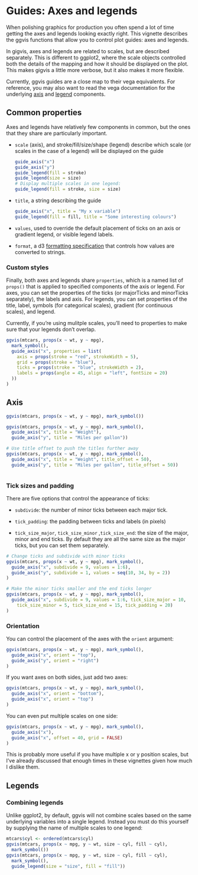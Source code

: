 <!--
%\VignetteEngine{knitr}
%\VignetteIndexEntry{Axes and legends}
-->
  
# Guides: Axes and legends

When polishing graphics for production you often spend a lot of time getting the
axes and legends looking exactly right. This vignette describes the ggvis 
functions that allow you to control plot guides: axes and legends.

In gigvis, axes and legends are related to scales, but are described separately.
This is different to ggplot2, where the scale objects controlled both the
details of the mapping and how it should be displayed on the plot. This makes
gigvis a little more verbose, but it also makes it more flexible.

Currently, ggvis guides are a close map to their vega equivalents. For 
reference, you may also want to read the vega documentation for the 
underlying [axis](https://github.com/trifacta/vega/wiki/Axes) and 
[legend](https://github.com/trifacta/vega/wiki/Legends) components.

## Common properties

Axes and legends have relatively few components in common, but the ones that
they share are particularly important.

* `scale` (axis), and stroke/fill/size/shape (legend) describe which scale (or 
  scales in the case of a legend) will be displayed on the guide
  
  ```R
  guide_axis("x")
  guide_axis("y")
  guide_legend(fill = stroke)
  guide_legend(size = size)
  # Display multiple scales in one legend:
  guide_legend(fill = stroke, size = size)
  ```
  
* `title`, a string describing the guide

  ```R
  guide_axis("x", title = "My x variable")
  guide_legend(fill = fill, title = "Some interesting colours")
  ```

* `values`, used to override the default placement of ticks on an axis or gradient
  legend, or visible legend labels. 
  
* `format`, a d3 [formatting specification](https://github.com/mbostock/d3/wiki/Formatting)
  that controls how values are converted to strings. 
  
### Custom styles

Finally, both axes and legends share `properties`, which is a named list of 
`props()` that is applied to specified components of the axis or legend. For
axes, you can set the properties of the ticks (or majorTicks and minorTicks 
separately), the labels and axis. For legends, you can set properties of the 
title, label, symbols (for categorical scales), gradient (for continuous 
scales), and legend.

Currently, if you're using mulitple scales, you'll need to properties to make
sure that your legends don't overlap.

```R
ggvis(mtcars, props(x ~ wt, y ~ mpg), 
  mark_symbol(),
  guide_axis("x", properties = list(
    axis = props(stroke = "red", strokeWidth = 5),
    grid = props(stroke = "blue"),
    ticks = props(stroke = "blue", strokeWidth = 2),
    labels = props(angle = 45, align = "left", fontSize = 20)
  ))
)
```

  
## Axis

```R
ggvis(mtcars, props(x ~ wt, y ~ mpg), mark_symbol())

ggvis(mtcars, props(x ~ wt, y ~ mpg), mark_symbol(),
  guide_axis("x", title = "Weight"),
  guide_axis("y", title = "Miles per gallon"))

# Use title offset to push the titles further away
ggvis(mtcars, props(x ~ wt, y ~ mpg), mark_symbol(),
  guide_axis("x", title = "Weight", title_offset = 50),
  guide_axis("y", title = "Miles per gallon", title_offset = 50))
  
```

### Tick sizes and padding

There are five options that control the appearance of ticks:

* `subdivide`: the number of minor ticks between each major tick.

* `tick_padding`: the padding between ticks and labels (in pixels)

* `tick_size_major`, `tick_size_minor` ,`tick_size_end`: the size of the
  major, minor and end ticks. By default they are all the same size as the major
  ticks, but you can set them separately.

```R
# Change ticks and subdivide with minor ticks
ggvis(mtcars, props(x ~ wt, y ~ mpg), mark_symbol(), 
  guide_axis("x", subdivide = 9, values = 1:6),
  guide_axis("y", subdivide = 1, values = seq(10, 34, by = 2))
)

# Make the minor ticks smaller and the end ticks longer
ggvis(mtcars, props(x ~ wt, y ~ mpg), mark_symbol(), 
  guide_axis("x", subdivide = 9, values = 1:6, tick_size_major = 10, 
    tick_size_minor = 5, tick_size_end = 15, tick_padding = 20)
)
```

### Orientation

You can control the placement of the axes with the `orient` argument:

```R
ggvis(mtcars, props(x ~ wt, y ~ mpg), mark_symbol(), 
  guide_axis("x", orient = "top"),
  guide_axis("y", orient = "right")
)
```

If you want axes on both sides, just add two axes:

```R
ggvis(mtcars, props(x ~ wt, y ~ mpg), mark_symbol(), 
  guide_axis("x", orient = "bottom"),
  guide_axis("x", orient = "top")
)
```

You can even put multiple scales on one side:

```R
ggvis(mtcars, props(x ~ wt, y ~ mpg), mark_symbol(), 
  guide_axis("x"),
  guide_axis("x", offset = 40, grid = FALSE)
)
```

This is probably more useful if you have multiple x or y position scales, but 
I've already discussed that enough times in these vignettes given how much I 
dislike them.


## Legends


### Combining legends 

Unlike ggplot2, by default, ggvis will not combine scales based on the same 
underlying variables into a single legend. Instead you must do this yourself
by supplying the name of multiple scales to one legend:
  
```R
mtcars$cyl <- ordered(mtcars$cyl)
ggvis(mtcars, props(x ~ mpg, y ~ wt, size ~ cyl, fill ~ cyl), 
  mark_symbol())
ggvis(mtcars, props(x ~ mpg, y ~ wt, size ~ cyl, fill ~ cyl), 
  mark_symbol(),
  guide_legend(size = "size", fill = "fill"))
```
